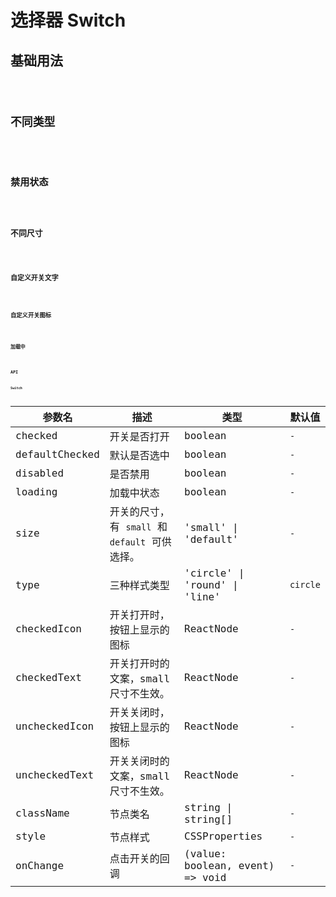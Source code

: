 # 选择器 Switch

## 基础用法
<code src="../../../../demo/switch/basic-switch.tsx" />

## 不同类型
<code src="../../../../demo/switch/shape-switch.tsx" />

## 禁用状态
<code src="../../../../demo/switch/disabled-switch.tsx" />

## 不同尺寸
<code src="../../../../demo/switch/size-switch.tsx" />

## 自定义开关文字
<code src="../../../../demo/switch/text-switch.tsx" />

## 自定义开关图标
<code src="../../../../demo/switch/icon-switch.tsx" />

## 加载中
<code src="../../../../demo/switch/loading-switch.tsx" />


## API

### Switch

|参数名|描述|类型|默认值|
|---|---|---|---|
|checked|开关是否打开|boolean |`-`|
|defaultChecked|默认是否选中|boolean |`-`|
|disabled|是否禁用|boolean |`-`|
|loading|加载中状态|boolean |`-`|
|size|开关的尺寸，有 `small` 和 `default` 可供选择。|'small' \| 'default' |`-`|
|type|三种样式类型|'circle' \| 'round' \| 'line' |`circle`|
|checkedIcon|开关打开时，按钮上显示的图标|ReactNode |`-`|
|checkedText|开关打开时的文案，small 尺寸不生效。|ReactNode |`-`|
|uncheckedIcon|开关关闭时，按钮上显示的图标|ReactNode |`-`|
|uncheckedText|开关关闭时的文案，small 尺寸不生效。|ReactNode |`-`|
|className|节点类名|string \| string[] |`-`|
|style|节点样式|CSSProperties |`-`|
|onChange|点击开关的回调|(value: boolean, event) => void |`-`|
